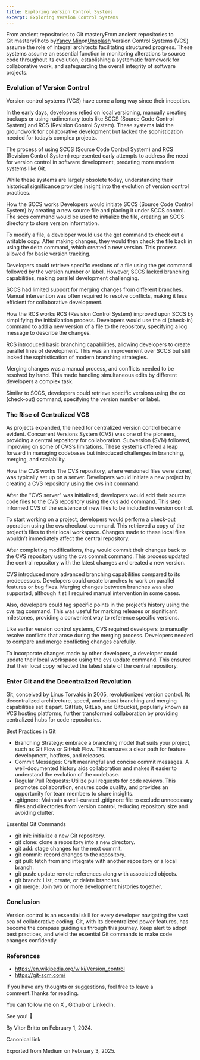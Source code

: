 ```yaml
---
title: Exploring Version Control Systems
excerpt: Exploring Version Control Systems
---
```


From ancient repositories to Git masteryFrom ancient repositories to Git masteryPhoto by[Yancy Min](https://unsplash.com/@yancymin?utm_source=medium&utm_medium=referral)on[Unsplash](https://unsplash.com?utm_source=medium&utm_medium=referral)
Version Control Systems (VCS) assume the role of integral architects facilitating structured progress. These systems assume an essential function in monitoring alterations to source code throughout its evolution, establishing a systematic framework for collaborative work, and safeguarding the overall integrity of software projects.


### Evolution of Version Control


Version control systems (VCS) have come a long way since their inception.


In the early days, developers relied on local versioning, manually creating backups or using rudimentary tools like SCCS (Source Code Control System) and RCS (Revision Control System). These systems laid the groundwork for collaborative development but lacked the sophistication needed for today’s complex projects.


The process of using SCCS (Source Code Control System) and RCS (Revision Control System) represented early attempts to address the need for version control in software development, predating more modern systems like Git.


While these systems are largely obsolete today, understanding their historical significance provides insight into the evolution of version control practices.

How the SCCS works
Developers would initiate SCCS (Source Code Control System) by creating a new source file and placing it under SCCS control. The sccs command would be used to initialize the file, creating an SCCS directory to store version information.


To modify a file, a developer would use the get command to check out a writable copy. After making changes, they would then check the file back in using the delta command, which created a new version. This process allowed for basic version tracking.


Developers could retrieve specific versions of a file using the get command followed by the version number or label. However, SCCS lacked branching capabilities, making parallel development challenging.


SCCS had limited support for merging changes from different branches. Manual intervention was often required to resolve conflicts, making it less efficient for collaborative development.

How the RCS works
RCS (Revision Control System) improved upon SCCS by simplifying the initialization process. Developers would use the ci (check-in) command to add a new version of a file to the repository, specifying a log message to describe the changes.


RCS introduced basic branching capabilities, allowing developers to create parallel lines of development. This was an improvement over SCCS but still lacked the sophistication of modern branching strategies.


Merging changes was a manual process, and conflicts needed to be resolved by hand. This made handling simultaneous edits by different developers a complex task.


Similar to SCCS, developers could retrieve specific versions using the co (check-out) command, specifying the version number or label.


### The Rise of Centralized VCS


As projects expanded, the need for centralized version control became evident. Concurrent Versions System (CVS) was one of the pioneers, providing a central repository for collaboration. Subversion (SVN) followed, improving on some of CVS’s limitations. These systems offered a leap forward in managing codebases but introduced challenges in branching, merging, and scalability.

How the CVS works
The CVS repository, where versioned files were stored, was typically set up on a server. Developers would initiate a new project by creating a CVS repository using the cvs init command.


After the "CVS server" was initialized, developers would add their source code files to the CVS repository using the cvs add command. This step informed CVS of the existence of new files to be included in version control.


To start working on a project, developers would perform a check-out operation using the cvs checkout command. This retrieved a copy of the project’s files to their local workspace. Changes made to these local files wouldn’t immediately affect the central repository.


After completing modifications, they would commit their changes back to the CVS repository using the cvs commit command. This process updated the central repository with the latest changes and created a new version.


CVS introduced more advanced branching capabilities compared to its predecessors. Developers could create branches to work on parallel features or bug fixes. Merging changes between branches was also supported, although it still required manual intervention in some cases.


Also, developers could tag specific points in the project’s history using the cvs tag command. This was useful for marking releases or significant milestones, providing a convenient way to reference specific versions.


Like earlier version control systems, CVS required developers to manually resolve conflicts that arose during the merging process. Developers needed to compare and merge conflicting changes carefully.


To incorporate changes made by other developers, a developer could update their local workspace using the cvs update command. This ensured that their local copy reflected the latest state of the central repository.


### Enter Git and the Decentralized Revolution


Git, conceived by Linus Torvalds in 2005, revolutionized version control. Its decentralized architecture, speed, and robust branching and merging capabilities set it apart. GitHub, GitLab, and Bitbucket, popularly known as VCS hosting platforms, further transformed collaboration by providing centralized hubs for code repositories.

Best Practices in Git
- Branching Strategy: embrace a branching model that suits your project, such as Git Flow or GitHub Flow. This ensures a clear path for feature development, hotfixes, and releases.
- Commit Messages: Craft meaningful and concise commit messages. A well-documented history aids collaboration and makes it easier to understand the evolution of the codebase.
- Regular Pull Requests: Utilize pull requests for code reviews. This promotes collaboration, ensures code quality, and provides an opportunity for team members to share insights.
- .gitignore: Maintain a well-curated .gitignore file to exclude unnecessary files and directories from version control, reducing repository size and avoiding clutter.

Essential Git Commands
- git init: initialize a new Git repository.
- git clone: clone a repository into a new directory.
- git add: stage changes for the next commit.
- git commit: record changes to the repository.
- git pull: fetch from and integrate with another repository or a local branch.
- git push: update remote references along with associated objects.
- git branch: List, create, or delete branches.
- git merge: Join two or more development histories together.


### Conclusion


Version control is an essential skill for every developer navigating the vast sea of collaborative coding. Git, with its decentralized power features, has become the compass guiding us through this journey. Keep alert to adopt best practices, and wield the essential Git commands to make code changes confidently.


### References


- https://en.wikipedia.org/wiki/Version_control
- https://git-scm.com/


If you have any thoughts or suggestions, feel free to leave a comment.Thanks for reading.


You can follow me on X , Github or LinkedIn.


See you! 👋


By Vitor Britto on February 1, 2024.


Canonical link


Exported from Medium on February 3, 2025.

